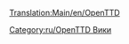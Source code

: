 [[Translation:Main/en/OpenTTD]]
{{en/Bilingual box| Ru
| Категория для страниц учебника. Статьи, содержащие шаблон [[Template/ru/Оглавление|Template:Оглавление/Ru]], помещаются сюда.
| A Category for Manual related pages.
Articles that are called by [[Template/ru/Оглавление|Template:Оглавление/Ru]] are automatically placed here.}}


[[Category:ru/OpenTTD Вики]]